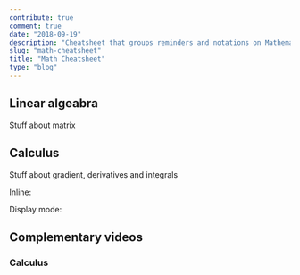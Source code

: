 ```yaml
---
contribute: true
comment: true
date: "2018-09-19"
description: "Cheatsheet that groups reminders and notations on Mathematics"
slug: "math-cheatsheet"
title: "Math Cheatsheet"
type: "blog"
---
```


## Linear algeabra
Stuff about matrix

## Calculus
Stuff about gradient, derivatives and integrals

Inline: <Katex text="a^2 + b^2 = c^2" />

Display mode:
<Katex text="a^2 + b^2 = c^2" />

## Complementary videos
### Calculus
<Player url='https://www.youtube.com/watch?v=WUvTyaaNkzM&list=PLZHQObOWTQDMsr9K-rj53DwVRMYO3t5Yr' />
